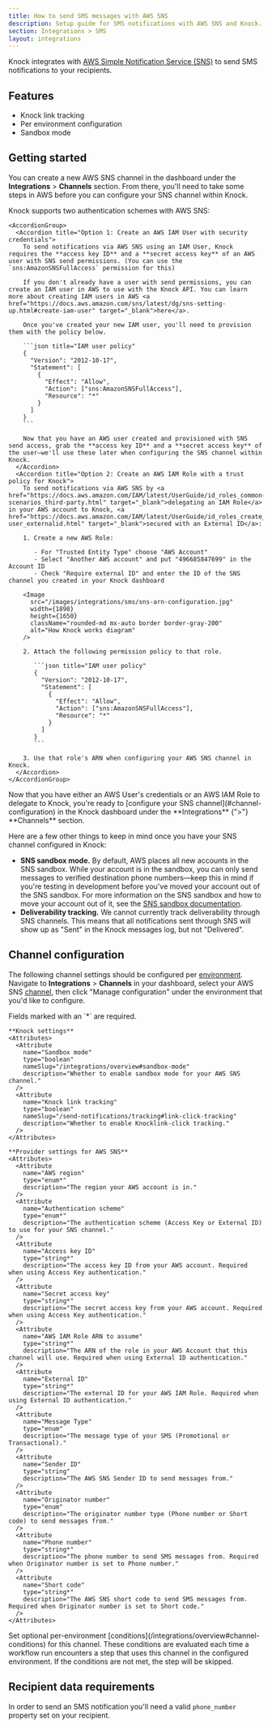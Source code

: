 ```yaml
---
title: How to send SMS messages with AWS SNS
description: Setup guide for SMS notifications with AWS SNS and Knock.
section: Integrations > SMS
layout: integrations
---
```


Knock integrates with <a href="https://aws.amazon.com/sns/" target="_blank">AWS Simple Notification Service (SNS)</a> to send SMS notifications to your recipients.

## Features

- Knock link tracking
- Per environment configuration
- Sandbox mode

## Getting started

You can create a new AWS SNS channel in the dashboard under the **Integrations** > **Channels** section. From there, you'll need to take some steps in AWS before you can configure your SNS channel within Knock.

<Steps titleSize="h3">
  <Step title="Choose an AWS Authentication Scheme">
    Knock supports two authentication schemes with AWS SNS:
    
    <AccordionGroup>
      <Accordion title="Option 1: Create an AWS IAM User with security credentials">
        To send notifications via AWS SNS using an IAM User, Knock requires the **access key ID** and a **secret access key** of an AWS user with SNS send permissions. (You can use the `sns:AmazonSNSFullAccess` permission for this)

        If you don't already have a user with send permissions, you can create an IAM user in AWS to use with the Knock API. You can learn more about creating IAM users in AWS <a href="https://docs.aws.amazon.com/sns/latest/dg/sns-setting-up.html#create-iam-user" target="_blank">here</a>.

        Once you've created your new IAM user, you'll need to provision them with the policy below.

        ```json title="IAM user policy"
        {
          "Version": "2012-10-17",
          "Statement": [
            {
              "Effect": "Allow",
              "Action": ["sns:AmazonSNSFullAccess"],
              "Resource": "*"
            }
          ]
        }
        ```

        Now that you have an AWS user created and provisioned with SNS send access, grab the **access key ID** and a **secret access key** of the user—we'll use these later when configuring the SNS channel within Knock.
      </Accordion>
      <Accordion title="Option 2: Create an AWS IAM Role with a trust policy for Knock">
        To send notifications via AWS SNS by <a href="https://docs.aws.amazon.com/IAM/latest/UserGuide/id_roles_common-scenarios_third-party.html" target="_blank">delegating an IAM Role</a> in your AWS account to Knock, <a href="https://docs.aws.amazon.com/IAM/latest/UserGuide/id_roles_create_for-user_externalid.html" target="_blank">secured with an External ID</a>:

        1. Create a new AWS Role:

           - For "Trusted Entity Type" choose "AWS Account"
           - Select "Another AWS account" and put "496685847699" in the Account ID
           - Check "Require external ID" and enter the ID of the SNS channel you created in your Knock dashboard

        <Image
          src="/images/integrations/sms/sns-arn-configuration.jpg"
          width={1898}
          height={1650}
          className="rounded-md mx-auto border border-gray-200"
          alt="How Knock works diagram"
        />

        2. Attach the following permission policy to that role.

           ```json title="IAM user policy"
           {
             "Version": "2012-10-17",
             "Statement": [
               {
                 "Effect": "Allow",
                 "Action": ["sns:AmazonSNSFullAccess"],
                 "Resource": "*"
               }
             ]
           }
           ```

        3. Use that role's ARN when configuring your AWS SNS channel in Knock.
      </Accordion>
    </AccordionGroup>

  </Step>
  <Step title="Configuring SNS in Knock">
    Now that you have either an AWS User's credentials or an AWS IAM Role to delegate to Knock, you're ready to [configure your SNS channel](#channel-configuration) in the Knock dashboard under the **Integrations** {">"} **Channels** section.
  </Step>
</Steps>

Here are a few other things to keep in mind once you have your SNS channel configured in Knock:

- **SNS sandbox mode.** By default, AWS places all new accounts in the SNS sandbox. While your account is in the sandbox, you can only send messages to verified destination phone numbers—keep this in mind if you're testing in development before you've moved your account out of the SNS sandbox. For more information on the SNS sandbox and how to move your account out of it, see the <a href="https://docs.aws.amazon.com/sns/latest/dg/sns-sms-sandbox-moving-to-production.html" target="_blank">SNS sandbox documentation</a>.
- **Deliverability tracking.** We cannot currently track deliverability through SNS channels. This means that all notifications sent through SNS will show up as "Sent" in the Knock messages log, but not "Delivered".

## Channel configuration

The following channel settings should be configured per [environment](/concepts/environments). Navigate to **Integrations** > **Channels** in your dashboard, select your AWS SNS [channel](/concepts/channels), then click "Manage configuration" under the environment that you'd like to configure.

<AccordionGroup>
  <Accordion title="Settings">
    Fields marked with an `*` are required.
    
    **Knock settings**
    <Attributes>
      <Attribute
        name="Sandbox mode"
        type="boolean"
        nameSlug="/integrations/overview#sandbox-mode"
        description="Whether to enable sandbox mode for your AWS SNS channel."
      />
      <Attribute
        name="Knock link tracking"
        type="boolean"
        nameSlug="/send-notifications/tracking#link-click-tracking"
        description="Whether to enable Knocklink-click tracking."
      />
    </Attributes>

    **Provider settings for AWS SNS**
    <Attributes>
      <Attribute
        name="AWS region"
        type="enum*"
        description="The region your AWS account is in."
      />
      <Attribute
        name="Authentication scheme"
        type="enum*"
        description="The authentication scheme (Access Key or External ID) to use for your SNS channel."
      />
      <Attribute
        name="Access key ID"
        type="string*"
        description="The access key ID from your AWS account. Required when using Access Key authentication."
      />
      <Attribute
        name="Secret access key"
        type="string*"
        description="The secret access key from your AWS account. Required when using Access Key authentication."
      />
      <Attribute
        name="AWS IAM Role ARN to assume"
        type="string*"
        description="The ARN of the role in your AWS Account that this channel will use. Required when using External ID authentication."
      />
      <Attribute
        name="External ID"
        type="string*"
        description="The external ID for your AWS IAM Role. Required when using External ID authentication."
      />
      <Attribute
        name="Message Type"
        type="enum"
        description="The message type of your SMS (Promotional or Transactional)."
      />
      <Attribute
        name="Sender ID"
        type="string"
        description="The AWS SNS Sender ID to send messages from."
      />
      <Attribute
        name="Originator number"
        type="enum"
        description="The originator number type (Phone number or Short code) to send messages from."
      />
      <Attribute
        name="Phone number"
        type="string*"
        description="The phone number to send SMS messages from. Required when Originator number is set to Phone number."
      />
      <Attribute
        name="Short code"
        type="string*"
        description="The AWS SNS short code to send SMS messages from. Required when Originator number is set to Short code."
      />
    </Attributes>

  </Accordion>
  <Accordion title="Conditions">
    Set optional per-environment [conditions](/integrations/overview#channel-conditions) for this channel. These conditions are evaluated each time a workflow run encounters a step that uses this channel in the configured environment. If the conditions are not met, the step will be skipped.
  </Accordion>
</AccordionGroup>

## Recipient data requirements

In order to send an SMS notification you'll need a valid `phone_number` property set on your recipient.
